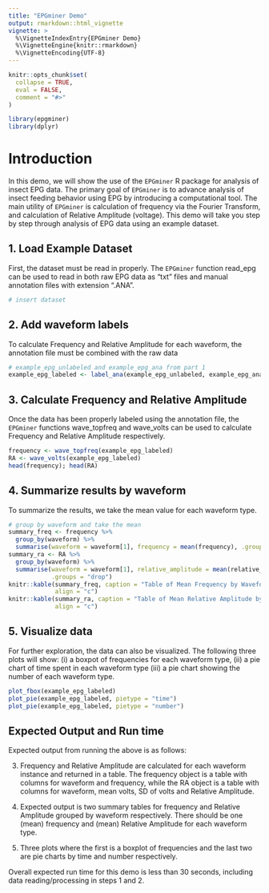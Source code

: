 ```yaml
---
title: "EPGminer Demo"
output: rmarkdown::html_vignette
vignette: >
  %\VignetteIndexEntry{EPGminer Demo}
  %\VignetteEngine{knitr::rmarkdown}
  %\VignetteEncoding{UTF-8}
---
```


```r
knitr::opts_chunk$set(
  collapse = TRUE,
  eval = FALSE,
  comment = "#>"
)
```

```r
library(epgminer)
library(dplyr)
```

# Introduction
In this demo, we will show the use of the `EPGminer` R package for analysis of insect EPG data. The primary goal of `EPGminer` is to advance analysis of insect feeding behavior using EPG by introducing a computational tool. The main utility of `EPGminer` is calculation of frequency via the Fourier Transform, and calculation of Relative Amplitude (voltage). This demo will take you step by step through analysis of EPG data using an example dataset.

## 1. Load Example Dataset
First, the dataset must be read in properly. The `EPGminer` function read_epg can be used to read in both raw EPG data as "txt" files and manual annotation files with extension ".ANA".

```r
# insert dataset
```

## 2. Add waveform labels
To calculate Frequency and Relative Amplitude for each waveform, the annotation file must be combined with the raw data

```r
# example_epg_unlabeled and example_epg_ana from part 1
example_epg_labeled <- label_ana(example_epg_unlabeled, example_epg_ana)
```

## 3. Calculate Frequency and Relative Amplitude
Once the data has been properly labeled using the annotation file, the `EPGminer` functions wave_topfreq and wave_volts can be used to calculate Frequency and Relative Amplitude respectively.
```r
frequency <- wave_topfreq(example_epg_labeled)
RA <- wave_volts(example_epg_labeled)
head(frequency); head(RA)
```

## 4. Summarize results by waveform
To summarize the results, we take the mean value for each waveform type.

```r
# group by waveform and take the mean
summary_freq <- frequency %>%
  group_by(waveform) %>%
  summarise(waveform = waveform[1], frequency = mean(frequency), .groups = "drop")
summary_ra <- RA %>%
  group_by(waveform) %>%
  summarise(waveform = waveform[1], relative_amplitude = mean(relative_amplitude),
            .groups = "drop")
knitr::kable(summary_freq, caption = "Table of Mean Frequency by Waveform",
             align = "c")
knitr::kable(summary_ra, caption = "Table of Mean Relative Amplitude by Waveform",
             align = "c")
```


## 5. Visualize data
For further exploration, the data can also be visualized. The following three plots will show: (i) a boxpot of frequencies for each waveform type, (ii) a pie chart of time spent in each waveform type (iii) a pie chart showing the number of each waveform type.

```r
plot_fbox(example_epg_labeled)
plot_pie(example_epg_labeled, pietype = "time")
plot_pie(example_epg_labeled, pietype = "number")
```
## Expected Output and Run time
Expected output from running the above is as follows: 

3. Frequency and Relative Amplitude are calculated for each waveform instance and returned in a table. The frequency object is a table with columns for waveform and frequency, while the RA object is a table with columns for waveform, mean volts, SD of volts and Relative Amplitude. 

4. Expected output is two summary tables for frequency and Relative Amplitude grouped by waveform respectively. There should be one (mean) frequency and (mean) Relative Amplitude for each waveform type.

5. Three plots where the first is a boxplot of frequencies and the last two are pie charts by time and number respectively.

Overall expected run time for this demo is less than 30 seconds, including data reading/processing in steps 1 and 2. 

